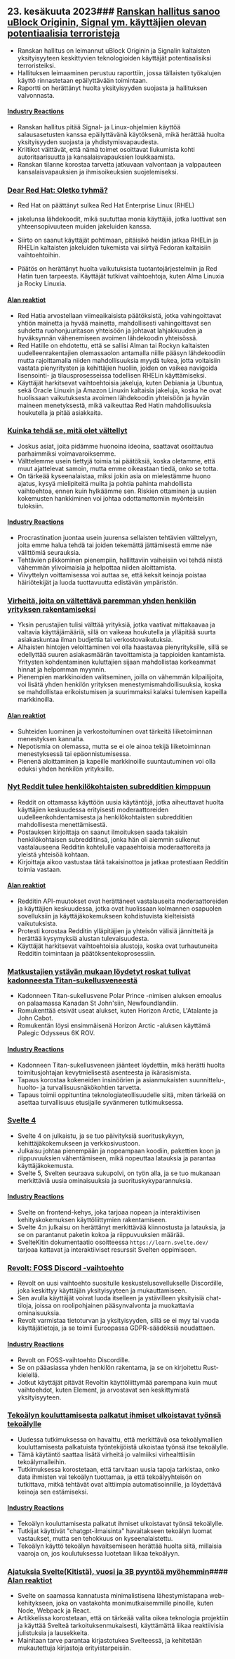 

<CallToAction />

<Steps>

## 23. kesäkuuta 2023### [Ranskan hallitus sanoo uBlock Originin, Signal ym. käyttäjien olevan potentiaalisia terroristeja](https://www.laquadrature.net/en/2023/06/05/criminalization-of-encryption-the-8-december-case/)

- Ranskan hallitus on leimannut uBlock Originin ja Signalin kaltaisten yksityisyyteen keskittyvien teknologioiden käyttäjät potentiaalisiksi terroristeiksi.
- Hallituksen leimaaminen perustuu raporttiin, jossa tällaisten työkalujen käyttö rinnastetaan epäilyttävään toimintaan.
- Raportti on herättänyt huolta yksityisyyden suojasta ja hallituksen valvonnasta.

#### [Industry Reactions](http://news.ycombinator.com/item?id=36428046)

- Ranskan hallitus pitää Signal- ja Linux-ohjelmien käyttöä salausasetusten kanssa epäilyttävänä käytöksenä, mikä herättää huolta yksityisyyden suojasta ja yhdistymisvapaudesta.
- Kriitikot väittävät, että nämä toimet osoittavat liukumista kohti autoritaarisuutta ja kansalaisvapauksien loukkaamista.
- Ranskan tilanne korostaa tarvetta jatkuvaan valvontaan ja valppauteen kansalaisvapauksien ja ihmisoikeuksien suojelemiseksi.

### [Dear Red Hat: Oletko tyhmä?](https://www.jeffgeerling.com/blog/2023/dear-red-hat-are-you-dumb)

- Red Hat on päättänyt sulkea Red Hat Enterprise Linux (RHEL)

- jakelunsa lähdekoodit, mikä suututtaa monia käyttäjiä, jotka luottivat sen yhteensopivuuteen muiden jakeluiden kanssa.
- Siirto on saanut käyttäjät pohtimaan, pitäisikö heidän jatkaa RHELin ja RHELin kaltaisten jakeluiden tukemista vai siirtyä Fedoran kaltaisiin vaihtoehtoihin.
- Päätös on herättänyt huolta vaikutuksista tuotantojärjestelmiin ja Red Hatin tuen tarpeesta. Käyttäjät tutkivat vaihtoehtoja, kuten Alma Linuxia ja Rocky Linuxia.

#### [Alan reaktiot](http://news.ycombinator.com/item?id=36436786)

- Red Hatia arvostellaan viimeaikaisista päätöksistä, jotka vahingoittavat yhtiön mainetta ja hyvää mainetta, mahdollisesti vahingoittavat sen suhdetta ruohonjuuritason yhteisöön ja johtavat lahjakkuuden ja hyväksynnän vähenemiseen avoimen lähdekoodin yhteisössä.
- Red Hatille on ehdotettu, että se sallisi Alman tai Rockyn kaltaisten uudelleenrakentajien olemassaolon antamalla niille pääsyn lähdekoodiin mutta rajoittamalla niiden mahdollisuuksia myydä tukea, jotta voitaisiin vastata pienyritysten ja kehittäjien huoliin, joiden on vaikea navigoida lisensointi- ja tilausprosesseissa todellisen RHELin käyttämiseksi.
- Käyttäjät harkitsevat vaihtoehtoisia jakeluja, kuten Debiania ja Ubuntua, sekä Oracle Linuxin ja Amazon Linuxin kaltaisia jakeluja, koska he ovat huolissaan vaikutuksesta avoimen lähdekoodin yhteisöön ja hyvän maineen menetyksestä, mikä vaikeuttaa Red Hatin mahdollisuuksia houkutella ja pitää asiakkaita.

### [Kuinka tehdä se, mitä olet vältellyt](https://jasonfeifer.beehiiv.com/p/the-thing-that-seems-like-a-bad-idea-maybe-try-it)

- Joskus asiat, joita pidämme huonoina ideoina, saattavat osoittautua parhaimmiksi voimavaroiksemme.
- Välttelemme usein tiettyjä toimia tai päätöksiä, koska oletamme, että muut ajattelevat samoin, mutta emme oikeastaan tiedä, onko se totta.
- On tärkeää kyseenalaistaa, miksi jokin asia on mielestämme huono ajatus, kysyä mielipiteitä muilta ja pohtia pahinta mahdollista vaihtoehtoa, ennen kuin hylkäämme sen. Riskien ottaminen ja uusien kokemusten hankkiminen voi johtaa odottamattomiin myönteisiin tuloksiin.

#### [Industry Reactions](http://news.ycombinator.com/item?id=36427849)

- Procrastination juontaa usein juurensa sellaisten tehtävien välttelyyn, joita emme halua tehdä tai joiden tekemättä jättämisestä emme näe välittömiä seurauksia.
- Tehtävien pilkkominen pienempiin, hallittaviin vaiheisiin voi tehdä niistä vähemmän ylivoimaisia ja helpottaa niiden aloittamista.
- Viivyttelyn voittamisessa voi auttaa se, että keksit keinoja poistaa häiriötekijät ja luoda tuottavuutta edistävän ympäristön.

### [Virheitä, joita on vältettävä paremman yhden henkilön yrityksen rakentamiseksi](https://tinyempires.substack.com/p/4-mistakes-to-avoid-to-build-a-better)

- Yksin perustajien tulisi välttää yrityksiä, jotka vaativat mittakaavaa ja valtavia käyttäjämääriä, sillä on vaikeaa houkutella ja ylläpitää suurta asiakaskuntaa ilman budjettia tai verkostovaikutuksia.
- Alhaisten hintojen veloittaminen voi olla haastavaa pienyrityksille, sillä se edellyttää suuren asiakasmäärän tavoittamista ja tappioiden kantamista. Yritysten kohdentaminen kuluttajien sijaan mahdollistaa korkeammat hinnat ja helpomman myynnin.
- Pienempien markkinoiden valitseminen, joilla on vähemmän kilpailijoita, voi lisätä yhden henkilön yrityksen menestymismahdollisuuksia, koska se mahdollistaa erikoistumisen ja suurimmaksi kalaksi tulemisen kapeilla markkinoilla.

#### [Alan reaktiot](http://news.ycombinator.com/item?id=36431268)

- Suhteiden luominen ja verkostoituminen ovat tärkeitä liiketoiminnan menestyksen kannalta.
- Nepotismia on olemassa, mutta se ei ole ainoa tekijä liiketoiminnan menestyksessä tai epäonnistumisessa.
- Pienenä aloittaminen ja kapeille markkinoille suuntautuminen voi olla eduksi yhden henkilön yrityksille.

### [Nyt Reddit tulee henkilökohtaisten subredditien kimppuun](https://toot.cat/@dredmorbius/110588848407336816)

- Reddit on ottamassa käyttöön uusia käytäntöjä, jotka aiheuttavat huolta käyttäjien keskuudessa erityisesti moderaattoreiden uudelleenkohdentamisesta ja henkilökohtaisten subredditien mahdollisesta menettämisestä.
- Postauksen kirjoittaja on saanut ilmoituksen saada takaisin henkilökohtaisen subredditinsä, jonka hän oli aiemmin sulkenut vastalauseena Redditin kohtelulle vapaaehtoisia moderaattoreita ja yleistä yhteisöä kohtaan.
- Kirjoittaja aikoo vastustaa tätä takaisinottoa ja jatkaa protestiaan Redditin toimia vastaan.

#### [Alan reaktiot](http://news.ycombinator.com/item?id=36434885)

- Redditin API-muutokset ovat herättäneet vastalauseita moderaattoreiden ja käyttäjien keskuudessa, jotka ovat huolissaan kolmannen osapuolen sovelluksiin ja käyttäjäkokemukseen kohdistuvista kielteisistä vaikutuksista.
- Protesti korostaa Redditin ylläpitäjien ja yhteisön välisiä jännitteitä ja herättää kysymyksiä alustan tulevaisuudesta.
- Käyttäjät harkitsevat vaihtoehtoisia alustoja, koska ovat turhautuneita Redditin toimintaan ja päätöksentekoprosessiin.

### [Matkustajien ystävän mukaan löydetyt roskat tulivat kadonneesta Titan-sukellusveneestä](https://www.bbc.com/news/live/world-us-canada-65967464)

- Kadonneen Titan-sukellusvene Polar Prince -nimisen aluksen emoalus on palaamassa Kanadan St John'siin, Newfoundlandiin.
- Romukenttää etsivät useat alukset, kuten Horizon Arctic, L'Atalante ja John Cabot.
- Romukentän löysi ensimmäisenä Horizon Arctic -aluksen käyttämä Palegic Odysseus 6K ROV.

#### [Industry Reactions](http://news.ycombinator.com/item?id=36434173)

- Kadonneen Titan-sukellusveneen jäänteet löydettiin, mikä herätti huolta toimitusjohtajan kevytmielisestä asenteesta ja ikärasismista.
- Tapaus korostaa kokeneiden insinöörien ja asianmukaisten suunnittelu-, huolto- ja turvallisuusnäkökohtien tarvetta.
- Tapaus toimii oppituntina teknologiateollisuudelle siitä, miten tärkeää on asettaa turvallisuus etusijalle syvänmeren tutkimuksessa.

### [Svelte 4](https://svelte.dev/blog/svelte-4)

- Svelte 4 on julkaistu, ja se tuo päivityksiä suorituskykyyn, kehittäjäkokemukseen ja verkkosivustoon.
- Julkaisu johtaa pienempään ja nopeampaan koodiin, pakettien koon ja riippuvuuksien vähentämiseen, mikä nopeuttaa latauksia ja parantaa käyttäjäkokemusta.
- Svelte 5, Svelten seuraava sukupolvi, on työn alla, ja se tuo mukanaan merkittäviä uusia ominaisuuksia ja suorituskykyparannuksia.

#### [Industry Reactions](http://news.ycombinator.com/item?id=36432272)

- Svelte on frontend-kehys, joka tarjoaa nopean ja interaktiivisen kehityskokemuksen käyttöliittymien rakentamiseen.
- Svelte 4:n julkaisu on herättänyt merkittävää kiinnostusta ja latauksia, ja se on parantanut paketin kokoa ja riippuvuuksien määrää.
- SvelteKitin dokumentaatio osoitteessa `https://learn.svelte.dev/` tarjoaa kattavat ja interaktiiviset resurssit Svelten oppimiseen.

### [Revolt: FOSS Discord -vaihtoehto](https://revolt.chat/)

- Revolt on uusi vaihtoehto suositulle keskustelusovellukselle Discordille, joka keskittyy käyttäjän yksityisyyteen ja mukauttamiseen.
- Sen avulla käyttäjät voivat luoda itselleen ja ystävilleen yksityisiä chat-tiloja, joissa on roolipohjainen pääsynvalvonta ja muokattavia ominaisuuksia.
- Revolt varmistaa tietoturvan ja yksityisyyden, sillä se ei myy tai vuoda käyttäjätietoja, ja se toimii Euroopassa GDPR-säädöksiä noudattaen.

#### [Industry Reactions](http://news.ycombinator.com/item?id=36433842)

- Revolt on FOSS-vaihtoehto Discordille.
- Se on pääasiassa yhden henkilön rakentama, ja se on kirjoitettu Rust-kielellä.
- Jotkut käyttäjät pitävät Revoltin käyttöliittymää parempana kuin muut vaihtoehdot, kuten Element, ja arvostavat sen keskittymistä yksityisyyteen.

### [Tekoälyn kouluttamisesta palkatut ihmiset ulkoistavat työnsä tekoälylle](https://www.technologyreview.com/2023/06/22/1075405/the-people-paid-to-train-ai-are-outsourcing-their-work-to-ai/)

- Uudessa tutkimuksessa on havaittu, että merkittävä osa tekoälymallien kouluttamisesta palkatuista työntekijöistä ulkoistaa työnsä itse tekoälylle.
- Tämä käytäntö saattaa lisätä virheitä jo valmiiksi virhealttiisiin tekoälymalleihin.
- Tutkimuksessa korostetaan, että tarvitaan uusia tapoja tarkistaa, onko data ihmisten vai tekoälyn tuottamaa, ja että tekoälyyhteisön on tutkittava, mitkä tehtävät ovat alttiimpia automatisoinnille, ja löydettävä keinoja sen estämiseksi.

#### [Industry Reactions](http://news.ycombinator.com/item?id=36432279)

- Tekoälyn kouluttamisesta palkatut ihmiset ulkoistavat työnsä tekoälylle.
- Tutkijat käyttivät "chatgpt-ilmaisinta" havaitakseen tekoälyn luomat vastaukset, mutta sen tehokkuus on kyseenalaistettu.
- Tekoälyn käyttö tekoälyn havaitsemiseen herättää huolta siitä, millaisia vaaroja on, jos koulutuksessa luotetaan liikaa tekoälyyn.

### [Ajatuksia Svelte(Kitistä), vuosi ja 3B pyyntöä myöhemmin](https://claudioholanda.ch/en/blog/svelte-kit-after-3-billion-requests/)#### [Alan reaktiot](http://news.ycombinator.com/item?id=36427583)

- Svelte on saamassa kannatusta minimalistisena lähestymistapana web-kehitykseen, joka on vastakohta monimutkaisemmille pinoille, kuten Node, Webpack ja React.
- Artikkelissa korostetaan, että on tärkeää valita oikea teknologia projektiin ja käyttää Svelteä tarkoituksenmukaisesti, käyttämättä liikaa reaktiivisia julistuksia ja lausekkeita.
- Mainitaan tarve parantaa kirjastotukea Svelteessä, ja kehitetään mukautettuja kirjastoja erityistarpeisiin.

</Steps>
